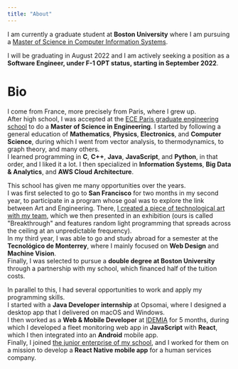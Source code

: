 ```yaml
---
title: "About"
---
```


I am currently a graduate student at **Boston University** where I am pursuing a [Master of Science in Computer Information Systems](https://www.bu.edu/met/degrees-certificates/ms-computer-information-systems/).

I will be graduating in August 2022 and I am actively seeking a position as a **Software Engineer, under F-1 OPT status, starting in September 2022**.

# Bio

I come from France, more precisely from Paris, where I grew up.\
After high school, I was accepted at the [ECE Paris graduate engineering school](https://en.wikipedia.org/wiki/%C3%89cole_centrale_d%27%C3%A9lectronique) to do a **Master of Science in Engineering**. I started by following a general education of **Mathematics**, **Physics**, **Electronics**, and **Computer Science**, during which I went from vector analysis, to thermodynamics, to graph theory, and many others.\
I learned programming in **C**, **C++**, **Java**, **JavaScript**, and **Python**, in that order, and I liked it a lot. I then specialized in **Information Systems**, **Big Data & Analytics**, and **AWS Cloud Architecture**.

This school has given me many opportunities over the years.\
I was first selected to go to **San Francisco** for two months in my second year, to participate in a program whose goal was to explore the link between Art and Engineering. There, [I created a piece of technological art with my team](https://www.youtube.com/watch?v=_rwEPmKbPW8), which we then presented in an exhibition (ours is called "Breakthrough" and features random light programming that spreads across the ceiling at an unpredictable frequency).\
In my third year, I was able to go and study abroad for a semester at the **Tecnológico de Monterrey**, where I mainly focused on **Web Design** and **Machine Vision**.\
Finally, I was selected to pursue a **double degree at Boston University** through a partnership with my school, which financed half of the tuition costs.

In parallel to this, I had several opportunities to work and apply my programming skills.\
I started with a **Java Developer internship** at Opsomai, where I designed a desktop app that I delivered on macOS and Windows.\
I then worked as a **Web & Mobile Developer** at [IDEMIA](https://en.wikipedia.org/wiki/IDEMIA) for 5 months, during which I developed a fleet monitoring web app in **JavaScript** with **React**, which I then integrated into an **Android** mobile app.\
Finally, I joined [the junior enterprise of my school](https://jeece.fr/), and I worked for them on a mission to develop a **React Native mobile app** for a human services company.